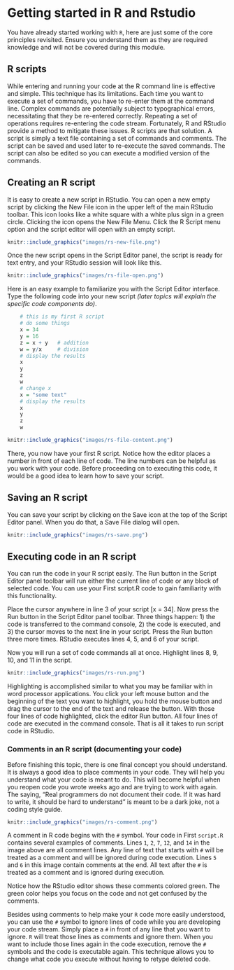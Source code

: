 
# Getting started in R and Rstudio {-}

You have already started working with `R`, here are just some of the core principles revisited. Ensure you understand them as they are required knowledge and will not be covered during this module.

## R scripts

While entering and running your code at the R command line is effective and simple. This technique has its limitations. Each time you want to execute a set of commands, you have to re-enter them at the command line. Complex commands are potentially subject to typographical errors, necessitating that they be re-entered correctly. Repeating a set of operations requires re-entering the code stream. Fortunately, R and RStudio provide a method to mitigate these issues. R scripts are that solution. A script is simply a text file containing a set of commands and comments. The script can be saved and used later to re-execute the saved commands. The script can also be edited so you can execute a modified version of the commands.

## Creating an R script

It is easy to create a new script in RStudio. You can open a new empty script by clicking the New File icon in the upper left of the main RStudio toolbar. This icon looks like a white square with a white plus sign in a green circle. Clicking the icon opens the New File Menu. Click the R Script menu option and the script editor will open with an empty script.

```r
knitr::include_graphics("images/rs-new-file.png")
```

Once the new script opens in the Script Editor panel, the script is ready for text entry, and your RStudio session will look like this.

```r
knitr::include_graphics("images/rs-file-open.png")
```

Here is an easy example to familiarize you with the Script Editor interface. Type the following code into your new script *(later topics will explain the specific code components do)*.

```r
    # this is my first R script
    # do some things
    x = 34
    y = 16
    z = x + y   # addition
    w = y/x     # division
    # display the results
    x
    y
    z
    w
    # change x
    x = "some text"
    # display the results
    x
    y
    z
    w
```

```r
knitr::include_graphics("images/rs-file-content.png")
```

There, you now have your first R script. Notice how the editor places a number in front of each line of code. The line numbers can be helpful as you work with your code. Before proceeding on to executing this code, it would be a good idea to learn how to save your script.

## Saving an R script

You can save your script by clicking on the Save icon at the top of the Script Editor panel. When you do that, a Save File dialog will open.

```r
knitr::include_graphics("images/rs-save.png")
```

## Executing code in an R script

You can run the code in your R script easily. The Run button in the Script Editor panel toolbar will run either the current line of code or any block of selected code. You can use your First script.R code to gain familiarity with this functionality.

Place the cursor anywhere in line 3 of your script \[x = 34\]. Now press the Run button in the Script Editor panel toolbar. Three things happen: 1) the code is transferred to the command console, 2) the code is executed, and 3) the cursor moves to the next line in your script. Press the Run button three more times. RStudio executes lines 4, 5, and 6 of your script.

Now you will run a set of code commands all at once. Highlight lines 8, 9, 10, and 11 in the script.

```r
knitr::include_graphics("images/rs-run.png")
```

Highlighting is accomplished similar to what you may be familiar with in word processor applications. You click your left mouse button and the beginning of the text you want to highlight, you hold the mouse button and drag the cursor to the end of the text and release the button. With those four lines of code highlighted, click the editor Run button. All four lines of code are executed in the command console. That is all it takes to run script code in RStudio.

### Comments in an R script (documenting your code)

Before finishing this topic, there is one final concept you should understand. It is always a good idea to place comments in your code. They will help you understand what your code is meant to do. This will become helpful when you reopen code you wrote weeks ago and are trying to work with again. The saying, "Real programmers do not document their code. If it was hard to write, it should be hard to understand" is meant to be a dark joke, not a coding style guide.

```r
knitr::include_graphics("images/rs-comment.png")
```

A comment in R code begins with the `#` symbol. Your code in First `script.R` contains several examples of comments. Lines `1`, `2`, `7`, `12`, and `14` in the image above are all comment lines. Any line of text that starts with `#` will be treated as a comment and will be ignored during code execution. Lines `5` and `6` in this image contain comments at the end. All text after the `#` is treated as a comment and is ignored during execution.

Notice how the RStudio editor shows these comments colored green. The green color helps you focus on the code and not get confused by the comments.

Besides using comments to help make your `R` code more easily understood, you can use the `#` symbol to ignore lines of code while you are developing your code stream. Simply place a `#` in front of any line that you want to ignore. `R` will treat those lines as comments and ignore them. When you want to include those lines again in the code execution, remove the `#` symbols and the code is executable again. This technique allows you to change what code you execute without having to retype deleted code.
